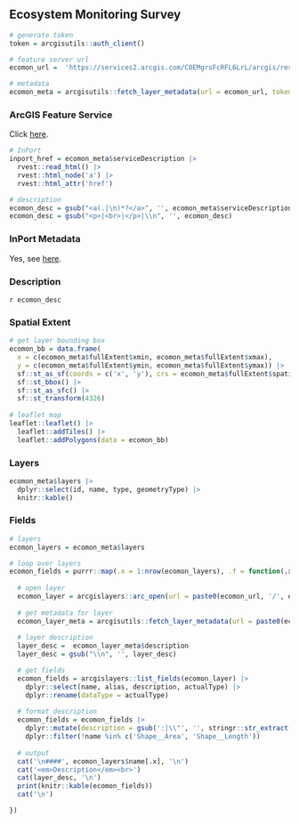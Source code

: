 ## Ecosystem Monitoring Survey

```r
# generate token
token = arcgisutils::auth_client()

# feature server url
ecomon_url =  'https://services2.arcgis.com/C8EMgrsFcRFL6LrL/arcgis/rest/services/Ecosystem_Monitoring_Strata/FeatureServer'

# metadata
ecomon_meta = arcgisutils::fetch_layer_metadata(url = ecomon_url, token = token)
```

### ArcGIS Feature Service

Click [here](`r ecomon_url`).

```r
# InPort
inport_href = ecomon_meta$serviceDescription |>
  rvest::read_html() |>
  rvest::html_node('a') |>
  rvest::html_attr('href')

# description
ecomon_desc = gsub("<a(.|\n)*?</a>", '', ecomon_meta$serviceDescription)
ecomon_desc = gsub("<p>|<br>|</p>|\\n", '', ecomon_desc)
```

### InPort Metadata

Yes, see [here](`r inport_href`).

### Description

`r ecomon_desc`

### Spatial Extent

```r
# get layer bounding box
ecomon_bb = data.frame(
  x = c(ecomon_meta$fullExtent$xmin, ecomon_meta$fullExtent$xmax), 
  y = c(ecomon_meta$fullExtent$ymin, ecomon_meta$fullExtent$ymax)) |>
  sf::st_as_sf(coords = c('x', 'y'), crs = ecomon_meta$fullExtent$spatialReference$latestWkid) |>
  sf::st_bbox() |>
  sf::st_as_sfc() |>
  sf::st_transform(4326)
  
# leaflet map
leaflet::leaflet() |>
  leaflet::addTiles() |>
  leaflet::addPolygons(data = ecomon_bb)
```

### Layers

```r
ecomon_meta$layers |>
  dplyr::select(id, name, type, geometryType) |>
  knitr::kable()
```

### Fields

```r
# layers 
ecomon_layers = ecomon_meta$layers

# loop over layers
ecomon_fields = purrr::map(.x = 1:nrow(ecomon_layers), .f = function(.x) {
  
  # open layer
  ecomon_layer = arcgislayers::arc_open(url = paste0(ecomon_url, '/', ecomon_layers$id[.x]), token = token)
  
  # get metadata for layer
  ecomon_layer_meta = arcgisutils::fetch_layer_metadata(url = paste0(ecomon_url, '/', ecomon_layers$id[.x]), token = token)
  
  # layer description
  layer_desc =  ecomon_layer_meta$description
  layer_desc = gsub("\\n", '', layer_desc)

  # get fields
  ecomon_fields = arcgislayers::list_fields(ecomon_layer) |>
    dplyr::select(name, alias, description, actualType) |>
    dplyr::rename(dataType = actualType)
  
  # format description
  ecomon_fields = ecomon_fields |>
    dplyr::mutate(description = gsub(':|\\"', '', stringr::str_extract(description, ':\\s*([^,]+)'))) |>
    dplyr::filter(!name %in% c('Shape__Area', 'Shape__Length'))
  
  # output
  cat('\n####', ecomon_layers$name[.x], '\n')
  cat('<em>Description</em><br>')
  cat(layer_desc, '\n')
  print(knitr::kable(ecomon_fields))
  cat('\n')

})

```
